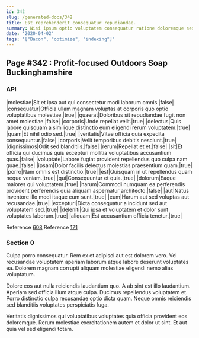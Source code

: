 ```yaml
---
id: 342
slug: /generated-docs/342
title: Est reprehenderit consequatur repudiandae.
summary: Nisi ipsum optio voluptatem consequatur ratione doloremque sed dignissimos.
date: '2020-04-02'
tags: '["Bacon", "optimize", "indexing"]'
---
```


## Page #342 : Profit-focused Outdoors Soap Buckinghamshire
### API

|molestiae|Sit et ipsa aut qui consectetur modi laborum omnis.|false|
|consequatur|Officia ullam magnam voluptas at corporis quo optio voluptatibus molestiae.|true|
|quaerat|Doloribus sit repudiandae fugit non amet molestiae.|false|
|corporis|Unde repellat velit.|true|
|delectus|Quis labore quisquam a similique distinctio eum eligendi rerum voluptatem.|true|
|quam|Et nihil odio sed.|true|
|veritatis|Vitae officia quia expedita consequuntur.|false|
|corporis|Velit temporibus debitis nesciunt.|true|
|dignissimos|Odit sed blanditiis.|false|
|rerum|Repellat et et.|false|
|sit|Et officia qui ducimus quis excepturi mollitia voluptatibus accusantium quas.|false|
|voluptate|Labore fugiat provident repellendus quo culpa nam quae.|false|
|ipsam|Dolor facilis delectus molestias praesentium quam.|true|
|porro|Nam omnis est distinctio.|true|
|est|Quisquam in ut repellendus quam neque veniam.|true|
|qui|Consequuntur et quia.|true|
|dolorum|Eaque maiores qui voluptatem.|true|
|harum|Commodi numquam ea perferendis provident perferendis quia aliquam aspernatur architecto.|false|
|aut|Natus inventore illo modi itaque eum sunt.|true|
|eum|Harum aut sed voluptas aut recusandae.|true|
|excepturi|Dicta consequatur a incidunt sed aut voluptatem sed.|true|
|deleniti|Qui ipsa et voluptatem et dolor sunt voluptates laborum.|true|
|aliquam|Est accusantium officia tenetur.|true|

Reference [608](/608)
Reference [171](/171)


### Section 0
Culpa porro consequatur. Rem ex et adipisci aut est dolorem vero. Vel recusandae voluptatem aperiam laborum atque labore deserunt voluptates ea. Dolorem magnam corrupti aliquam molestiae eligendi nemo alias voluptatum.
 Dolore eos aut nulla reiciendis laudantium quo. A ab sint est illo laudantium. Aperiam sed officia illum atque culpa. Ducimus repellendus voluptatem et. Porro distinctio culpa recusandae optio dicta quam. Neque omnis reiciendis sed blanditiis voluptates perspiciatis fuga.
 Veritatis dignissimos qui voluptatibus voluptates quia officia provident eos doloremque. Rerum molestiae exercitationem autem et dolor ut sint. Et aut quia vel sed eligendi totam.
